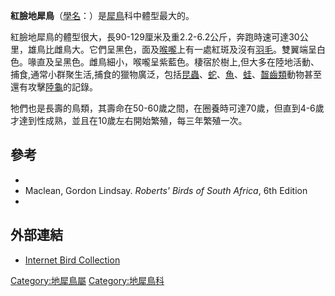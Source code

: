{{Speciesbox
| name = 紅臉地犀鳥
| status = VU
| status_system = IUCN3.1
| status_ref = <ref name=iucn>{{IUCN2010|assessors=|year=2010|id=142031|title=Bucorvus cafer|version=2010.4|downloaded=2010-11-29}}</ref>
| image = Southern Ground Hornbill.JPG
| image_width = 250px
| genus = Bucorvus
| species = leadbeateri
| authority = ([[Nicholas_Aylward_Vigors|Vigors]], 1825)
| synonyms = 
* ''Bucorvus cafer''
| range_map = Bucorvus leadbeateri distribution map.png
| range_map_caption = 大致分佈範圍：漠南非洲草原
}}
'''紅臉地犀鳥'''（[[學名|學名]]：''{{lang|la|Bucorvus leadbeateri}}''）是[[犀鳥|犀鳥]]科中體型最大的。

紅臉地犀鳥的體型很大，長90-129厘米及重2.2-6.2公斤，奔跑時速可達30公里，雄鳥比雌鳥大。它們呈黑色，面及[[喉嚨|喉嚨]]上有一處紅斑及沒有[[羽毛|羽毛]]。雙翼端呈白色。喙直及呈黑色。雌鳥細小，喉嚨呈紫藍色。棲宿於樹上,但大多在陸地活動、捕食,通常小群聚生活,捕食的獵物廣泛，包括[[昆蟲|昆蟲]]、[[蛇|蛇]]、[[魚|魚]]、[[蛙|蛙]]、[[齧齒類|齧齒類]]動物甚至還有攻擊[[陸龜|陸龜]]的記錄。

牠們也是長壽的鳥類，其壽命在50-60歲之間，在圈養時可達70歲，但直到4-6歲才達到性成熟，並且在10歲左右開始繁殖，每三年繁殖一次。

== 參考 ==
{{Reflist}}
* {{cite book|author=Kemp, Alan|year=2003|title=Firefly Encyclopedia of Birds|url=https://archive.org/details/fireflyencyclope0000unse|chapter=Hornbills|editor=Christopher Perrins (Ed.)|pages=[https://archive.org/details/fireflyencyclope0000unse/page/384 384]-9|publisher=Firefly Books|isbn=1-55297-777-3}}
* Maclean, Gordon Lindsay. ''Roberts' Birds of South Africa'', 6th Edition
* {{cite book|author=Zimmerman, Dale A., Donald A. Turner, and David J. Pearson|year=1999|title=Birds of Kenya and Northern Tanzania|publisher=Princeton University Press|pages=78-9, 397|isbn=0-691-01022-6}}

== 外部連結 ==
{{commons category|Bucorvus leadbeateri}}
* [http://ibc.lynxeds.com/species/southern-ground-hornbill-bucorvus-leadbeateri Internet Bird Collection]
{{Taxonbar|from=Q685074}}

[[Category:地犀鳥屬|Category:地犀鳥屬]]
[[Category:地犀鳥科|Category:地犀鳥科]]